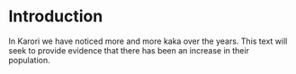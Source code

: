 # Introduction

In Karori we have noticed more and more kaka over the years. This text will seek to provide evidence that there has been an increase in their population.

